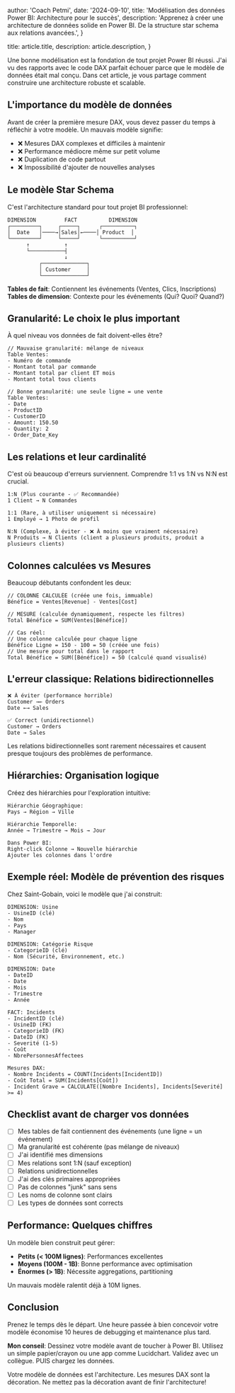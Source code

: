 
  author: 'Coach Petmi',
  date: '2024-09-10',
  title: 'Modélisation des données Power BI: Architecture pour le succès',
  description:
    'Apprenez à créer une architecture de données solide en Power BI. De la structure star schema aux relations avancées.',
}

  title: article.title,
  description: article.description,
}


Une bonne modélisation est la fondation de tout projet Power BI réussi. J'ai vu des rapports avec le code DAX parfait échouer parce que le modèle de données était mal conçu. Dans cet article, je vous partage comment construire une architecture robuste et scalable.

## L'importance du modèle de données

Avant de créer la première mesure DAX, vous devez passer du temps à réfléchir à votre modèle. Un mauvais modèle signifie:

- ❌ Mesures DAX complexes et difficiles à maintenir
- ❌ Performance médiocre même sur petit volume
- ❌ Duplication de code partout
- ❌ Impossibilité d'ajouter de nouvelles analyses

## Le modèle Star Schema

C'est l'architecture standard pour tout projet BI professionnel:

```
DIMENSION         FACT          DIMENSION
┌─────────┐     ┌─────┐      ┌──────────┐
│  Date   │────→│Sales│←────│ Product  │
└─────────┘     └─────┘      └──────────┘
      ↑           ↑
      └───────────┤
                  ↓
          ┌──────────────┐
          │ Customer     │
          └──────────────┘
```

**Tables de fait**: Contiennent les événements (Ventes, Clics, Inscriptions)
**Tables de dimension**: Contexte pour les événements (Qui? Quoi? Quand?)

## Granularité: Le choix le plus important

À quel niveau vos données de fait doivent-elles être?

```dax
// Mauvaise granularité: mélange de niveaux
Table Ventes:
- Numéro de commande
- Montant total par commande
- Montant total par client ET mois
- Montant total tous clients

// Bonne granularité: une seule ligne = une vente
Table Ventes:
- Date
- ProductID
- CustomerID
- Amount: 150.50
- Quantity: 2
- Order_Date_Key
```

## Les relations et leur cardinalité

C'est où beaucoup d'erreurs surviennent. Comprendre 1:1 vs 1:N vs N:N est crucial.

```
1:N (Plus courante - ✅ Recommandée)
1 Client → N Commandes

1:1 (Rare, à utiliser uniquement si nécessaire)
1 Employé → 1 Photo de profil

N:N (Complexe, à éviter - ❌ À moins que vraiment nécessaire)
N Produits → N Clients (client a plusieurs produits, produit a plusieurs clients)
```

## Colonnes calculées vs Mesures

Beaucoup débutants confondent les deux:

```dax
// COLONNE CALCULÉE (créée une fois, immuable)
Bénéfice = Ventes[Revenue] - Ventes[Cost]

// MESURE (calculée dynamiquement, respecte les filtres)
Total Bénéfice = SUM(Ventes[Bénéfice])

// Cas réel:
// Une colonne calculée pour chaque ligne
Bénéfice Ligne = 150 - 100 = 50 (créée une fois)
// Une mesure pour total dans le rapport
Total Bénéfice = SUM([Bénéfice]) = 50 (calculé quand visualisé)
```

## L'erreur classique: Relations bidirectionnelles

```
❌ À éviter (performance horrible)
Customer →← Orders
Date ←→ Sales

✅ Correct (unidirectionnel)
Customer → Orders
Date → Sales
```

Les relations bidirectionnelles sont rarement nécessaires et causent presque toujours des problèmes de performance.

## Hiérarchies: Organisation logique

Créez des hiérarchies pour l'exploration intuitive:

```
Hiérarchie Géographique:
Pays → Région → Ville

Hiérarchie Temporelle:
Année → Trimestre → Mois → Jour

Dans Power BI:
Right-click Colonne → Nouvelle hiérarchie
Ajouter les colonnes dans l'ordre
```

## Exemple réel: Modèle de prévention des risques

Chez Saint-Gobain, voici le modèle que j'ai construit:

```
DIMENSION: Usine
- UsineID (clé)
- Nom
- Pays
- Manager

DIMENSION: Catégorie Risque
- CategorieID (clé)
- Nom (Sécurité, Environnement, etc.)

DIMENSION: Date
- DateID
- Date
- Mois
- Trimestre
- Année

FACT: Incidents
- IncidentID (clé)
- UsineID (FK)
- CategorieID (FK)
- DateID (FK)
- Severité (1-5)
- Coût
- NbrePersonnesAffectees

Mesures DAX:
- Nombre Incidents = COUNT(Incidents[IncidentID])
- Coût Total = SUM(Incidents[Coût])
- Incident Grave = CALCULATE([Nombre Incidents], Incidents[Severité] >= 4)
```

## Checklist avant de charger vos données

- [ ] Mes tables de fait contiennent des événements (une ligne = un événement)
- [ ] Ma granularité est cohérente (pas mélange de niveaux)
- [ ] J'ai identifié mes dimensions
- [ ] Mes relations sont 1:N (sauf exception)
- [ ] Relations unidirectionnelles
- [ ] J'ai des clés primaires appropriées
- [ ] Pas de colonnes "junk" sans sens
- [ ] Les noms de colonne sont clairs
- [ ] Les types de données sont corrects

## Performance: Quelques chiffres

Un modèle bien construit peut gérer:
- **Petits (< 100M lignes)**: Performances excellentes
- **Moyens (100M - 1B)**: Bonne performance avec optimisation
- **Énormes (> 1B)**: Nécessite aggregations, partitioning

Un mauvais modèle ralentit déjà à 10M lignes.

## Conclusion

Prenez le temps dès le départ. Une heure passée à bien concevoir votre modèle économise 10 heures de debugging et maintenance plus tard.

**Mon conseil**: Dessinez votre modèle avant de toucher à Power BI. Utilisez un simple papier/crayon ou une app comme Lucidchart. Validez avec un collègue. PUIS chargez les données.

Votre modèle de données est l'architecture. Les mesures DAX sont la décoration. Ne mettez pas la décoration avant de finir l'architecture!

